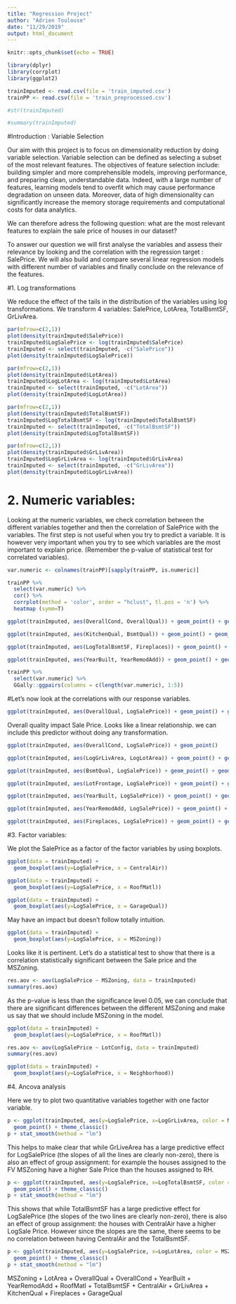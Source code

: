 ```yaml
---
title: "Regression Project"
author: "Adrien Toulouse"
date: "11/29/2019"
output: html_document
---
```


```r
knitr::opts_chunk$set(echo = TRUE)
```

```r
library(dplyr)
library(corrplot)
library(ggplot2)
```

```r
trainImputed <- read.csv(file = 'train_imputed.csv')
trainPP <- read.csv(file = 'train_preprocessed.csv')
```

```r
#str(trainImputed)
```

```r
#summary(trainImputed)
```


#Introduction : Variable Selection

Our aim with this project is to focus on dimensionality reduction by doing variable selection. Variable selection can be defined as selecting a subset of the most relevant features. 
The objectives of feature selection include: building simpler and more comprehensible models, improving performance, and preparing clean, understandable data. Indeed, with a large number of features, learning models tend to overfit which may cause performance degradation on unseen data. Moreover, data of high dimensionality can significantly increase the memory storage requirements and computational costs for data analytics.

We can therefore adress the following question: what are the most relevant features to explain the sale price of houses in our dataset? 

To answer our question we will first analyse the variables and assess their relevance by looking and the correlation with the regression target : SalePrice. We will also build and compare several linear regression models with different number of variables and finally conclude on the relevance of the features. 


#1. Log transformations 

We reduce the effect of the tails in the distribution of the variables using log transformations. We transform 4 variables: SalePrice, LotArea, TotalBsmtSF, GrLivArea.

```r
par(mfrow=c(2,1))
plot(density(trainImputed$SalePrice))
trainImputed$LogSalePrice <- log(trainImputed$SalePrice)
trainImputed <- select(trainImputed, -c("SalePrice"))
plot(density(trainImputed$LogSalePrice))
```


```r
par(mfrow=c(2,1))
plot(density(trainImputed$LotArea))
trainImputed$LogLotArea <- log(trainImputed$LotArea)
trainImputed <- select(trainImputed, -c("LotArea"))
plot(density(trainImputed$LogLotArea))
```

```r
par(mfrow=c(2,1))
plot(density(trainImputed$TotalBsmtSF))
trainImputed$LogTotalBsmtSF <- log(trainImputed$TotalBsmtSF)
trainImputed <- select(trainImputed, -c("TotalBsmtSF"))
plot(density(trainImputed$LogTotalBsmtSF))
```

```r
par(mfrow=c(2,1))
plot(density(trainImputed$GrLivArea))
trainImputed$LogGrLivArea <- log(trainImputed$GrLivArea)
trainImputed <- select(trainImputed, -c("GrLivArea"))
plot(density(trainImputed$LogGrLivArea))
```


# 2. Numeric variables: 

Looking at the numeric variables, we check correlation between the different variables together and then the correlation of SalePrice with the variables.
The first step is not useful when you try to predict a variable. It is however very important when you try to see which variables are the most important to explain price. (Remember the p-value of statistical test for correlated variables). 

```r
var.numeric <- colnames(trainPP)[sapply(trainPP, is.numeric)]

trainPP %>%
  select(var.numeric) %>%
  cor() %>%
  corrplot(method = 'color', order = "hclust", tl.pos = 'n') %>%
  heatmap (symm=T)
```

```r
ggplot(trainImputed, aes(OverallCond, OverallQual)) + geom_point() + geom_smooth(method=lm)
```

```r
ggplot(trainImputed, aes(KitchenQual, BsmtQual)) + geom_point() + geom_smooth(method=lm)
```

```r
ggplot(trainImputed, aes(LogTotalBsmtSF, Fireplaces)) + geom_point() + geom_smooth(method=lm)
```

```r
ggplot(trainImputed, aes(YearBuilt, YearRemodAdd)) + geom_point() + geom_smooth(method=lm)
```

```r
trainPP %>%
  select(var.numeric) %>%
  GGally::ggpairs(columns = c(length(var.numeric), 1:5))
```

#Let's now look at the correlations with our response variables.

```r
ggplot(trainImputed, aes(OverallQual, LogSalePrice)) + geom_point() + geom_smooth(method=lm)
```

Overall quality impact Sale Price. Looks like a linear relationship. we can include this predictor without doing any transformation. 
```r
ggplot(trainImputed, aes(OverallCond, LogSalePrice)) + geom_point()
```

```r
ggplot(trainImputed, aes(LogGrLivArea, LogLotArea)) + geom_point() + geom_smooth(method=lm)
```

```r
ggplot(trainImputed, aes(BsmtQual, LogSalePrice)) + geom_point() + geom_smooth(method=lm)
```
```r
ggplot(trainImputed, aes(LotFrontage, LogSalePrice)) + geom_point() + geom_smooth(method=lm)
```

```r
ggplot(trainImputed, aes(YearBuilt, LogSalePrice)) + geom_point() + geom_smooth(method=lm)
```
```r
ggplot(trainImputed, aes(YearRemodAdd, LogSalePrice)) + geom_point() + geom_smooth(method=lm)
```

```r
ggplot(trainImputed, aes(Fireplaces, LogSalePrice)) + geom_point() + geom_smooth(method=lm)
```

#3. Factor variables: 

We plot the SalePrice as a factor of the factor variables by using boxplots. 

```r
ggplot(data = trainImputed) + 
  geom_boxplot(aes(y=LogSalePrice, x = CentralAir))
```

```r
ggplot(data = trainImputed) + 
  geom_boxplot(aes(y=LogSalePrice, x = RoofMatl))
```

```r
ggplot(data = trainImputed) + 
  geom_boxplot(aes(y=LogSalePrice, x = GarageQual))
```

May have an impact but doesn't follow totally intuition. 

```r
ggplot(data = trainImputed) + 
  geom_boxplot(aes(y=LogSalePrice, x = MSZoning))
```

Looks like it is pertinent. Let's do a statistical test to show that there is a correlation statistically significant between the Sale price and the MSZoning.
```r
res.aov <- aov(LogSalePrice ~ MSZoning, data = trainImputed)
summary(res.aov)
```
As the p-value is less than the significance level 0.05, we can conclude that there are significant differences between the different MSZoning and make us say that we should include MSZoning in the model. 

```r
ggplot(data = trainImputed) + 
  geom_boxplot(aes(y=LogSalePrice, x = RoofMatl))
```

```r
res.aov <- aov(LogSalePrice ~ LotConfig, data = trainImputed)
summary(res.aov)
```


```r
ggplot(data = trainImputed) + 
  geom_boxplot(aes(y=LogSalePrice, x = Neighborhood))
```

#4. Ancova analysis

Here we try to plot two quantitative variables together with one factor variable. 

```r
p <- ggplot(trainImputed, aes(y=LogSalePrice, x=LogGrLivArea, color = MSZoning, fill = MSZoning)) + 
  geom_point() + theme_classic()
p + stat_smooth(method = "lm") 
```

This helps to make clear that while GrLiveArea has a large predictive effect for LogSalePrice (the slopes of all the lines are clearly non-zero), there is also an effect of group assignment: for example the houses assigned to the FV MSZoning have a higher Sale Price than the houses assigned to RH.  

```r
p <- ggplot(trainImputed, aes(y=LogSalePrice, x=LogTotalBsmtSF, color = CentralAir, fill = CentralAir)) + 
  geom_point() + theme_classic()
p + stat_smooth(method = "lm") 
```

This shows that while TotalBsmtSF has a large predictive effect for LogSalePrice (the slopes of the two lines are clearly non-zero), there is also an effect of group assignment: the houses with CentralAir have a higher LogSale Price. However since the slopes are the same, there seems to be no correlation between having CentralAir and the TotalBsmtSF. 



```r
p <- ggplot(trainImputed, aes(y=LogSalePrice, x=LogLotArea, color = MSZoning, fill = MSZoning)) + 
  geom_point() + theme_classic()
p + stat_smooth(method = "lm") 
```


MSZoning + LotArea + OverallQual + OverallCond + YearBuilt + YearRemodAdd + RoofMatl + TotalBsmtSF + CentralAir + GrLivArea + KitchenQual + Fireplaces + GarageQual